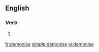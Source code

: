==English==

===Verb===
{{en-verb|demonis|es}}

# {{British}} {{alternative spelling of|demonize}}

[[fr:demonise]]
[[simple:demonise]]
[[vi:demonise]]